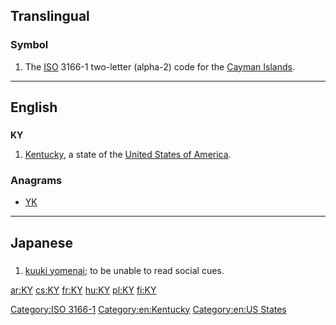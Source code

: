 {{also|ky|Ky.|.ky}}
==Translingual==

===Symbol===
{{head|mul|symbol}}

# The [[ISO]] 3166-1 two-letter (alpha-2) code for the [[Cayman Islands]].

[[Category:ISO 3166-1]]

----

==English==

==={{abbreviation}}===
'''KY'''

# [[Kentucky]], a state of the [[United States of America]].

===Anagrams===
* [[YK#English|YK]]

[[Category:en:Kentucky]]
[[Category:en:US States]]

----

==Japanese==

==={{abbreviation|lang=ja}}===
{{head|ja}}

# [[kuuki yomenai]]; to be unable to read social cues.

[[ar:KY]]
[[cs:KY]]
[[fr:KY]]
[[hu:KY]]
[[pl:KY]]
[[fi:KY]]
